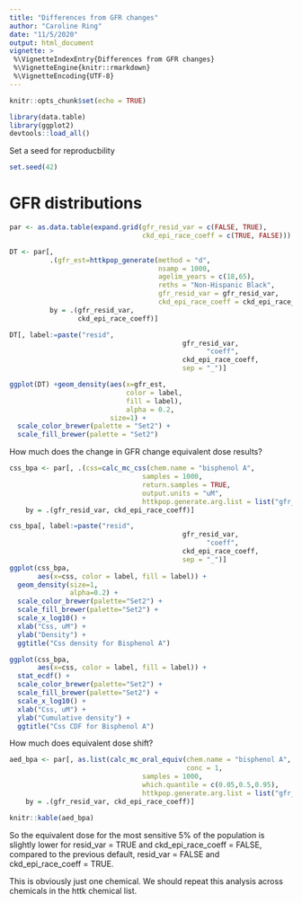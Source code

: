 ```yaml
---
title: "Differences from GFR changes"
author: "Caroline Ring"
date: "11/5/2020"
output: html_document
vignette: >
 %\VignetteIndexEntry{Differences from GFR changes}
 %\VignetteEngine{knitr::rmarkdown}
 %\VignetteEncoding{UTF-8}
---
```


```r
knitr::opts_chunk$set(echo = TRUE)
```

```r
library(data.table)
library(ggplot2)
devtools::load_all()
```
Set a seed for reproducbility

```r
set.seed(42)
```

# GFR distributions

```r
par <- as.data.table(expand.grid(gfr_resid_var = c(FALSE, TRUE),
                                 ckd_epi_race_coeff = c(TRUE, FALSE)))

DT <- par[,
          .(gfr_est=httkpop_generate(method = "d",
                                     nsamp = 1000,
                                     agelim_years = c(18,65),
                                     reths = "Non-Hispanic Black",
                                     gfr_resid_var = gfr_resid_var,
                                     ckd_epi_race_coeff = ckd_epi_race_coeff)$gfr_est),
          by = .(gfr_resid_var,
                 ckd_epi_race_coeff)]

DT[, label:=paste("resid",
                                           gfr_resid_var,
                                                 "coeff",
                                           ckd_epi_race_coeff,
                                           sep = "_")]
```

```r

ggplot(DT) +geom_density(aes(x=gfr_est,
                             color = label,
                             fill = label),
                             alpha = 0.2,
                         size=1) +
  scale_color_brewer(palette = "Set2") +
  scale_fill_brewer(palette = "Set2")

```


How much does the change in GFR change equivalent dose results?

```r
css_bpa <- par[, .(css=calc_mc_css(chem.name = "bisphenol A",
                                 samples = 1000,
                                 return.samples = TRUE,
                                 output.units = "uM",
                                 httkpop.generate.arg.list = list("gfr_resid_var" = gfr_resid_var, "ckd_epi_race_coeff" = ckd_epi_race_coeff))),
    by = .(gfr_resid_var, ckd_epi_race_coeff)]

```

```r
css_bpa[, label:=paste("resid",
                                           gfr_resid_var,
                                                 "coeff",
                                           ckd_epi_race_coeff,
                                           sep = "_")]
ggplot(css_bpa,
       aes(x=css, color = label, fill = label)) +
  geom_density(size=1,
               alpha=0.2) +
  scale_color_brewer(palette="Set2") +
  scale_fill_brewer(palette="Set2") +
  scale_x_log10() +
  xlab("Css, uM") +
  ylab("Density") +
  ggtitle("Css density for Bisphenol A")
```

```r
ggplot(css_bpa,
       aes(x=css, color = label, fill = label)) +
  stat_ecdf() +
  scale_color_brewer(palette="Set2") +
  scale_fill_brewer(palette="Set2") +
  scale_x_log10() +
  xlab("Css, uM") +
  ylab("Cumulative density") +
  ggtitle("Css CDF for Bisphenol A")
```

How much does equivalent dose shift?

```r
aed_bpa <- par[, as.list(calc_mc_oral_equiv(chem.name = "bisphenol A",
                                            conc = 1,
                                 samples = 1000,
                                 which.quantile = c(0.05,0.5,0.95),
                                 httkpop.generate.arg.list = list("gfr_resid_var" = gfr_resid_var, "ckd_epi_race_coeff" = ckd_epi_race_coeff))),
    by = .(gfr_resid_var, ckd_epi_race_coeff)]

knitr::kable(aed_bpa)
```
So the equivalent dose for the most sensitive 5% of the population is slightly lower for resid_var = TRUE and ckd_epi_race_coeff = FALSE, compared to the previous default, resid_var = FALSE and ckd_epi_race_coeff = TRUE.

This is obviously just one chemical. We should repeat this analysis across chemicals in the httk chemical list.
